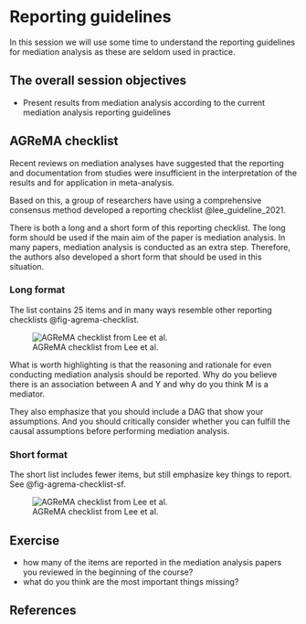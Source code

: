 # Reporting guidelines

In this session we will use some time to understand the reporting
guidelines for mediation analysis as these are seldom used in practice.

::: callout-note
## The overall session objectives

-   Present results from mediation analysis according to the current
    mediation analysis reporting guidelines
:::

## AGReMA checklist

Recent reviews on mediation analyses have suggested that the reporting
and documentation from studies were insufficient in the interpretation
of the results and for application in meta-analysis.

Based on this, a group of researchers have using a comprehensive
consensus method developed a reporting checklist @lee_guideline_2021.

There is both a long and a short form of this reporting checklist. The
long form should be used if the main aim of the paper is mediation
analysis. In many papers, mediation analysis is conducted as an extra
step. Therefore, the authors also developed a short form that should be
used in this situation.

### Long format

The list contains 25 items and in many ways resemble other reporting
checklists @fig-agrema-checklist.

![AGReMA checklist from Lee et
al.](/images/agrema-checklist.PNG){#fig-agrema-checklist}

What is worth highlighting is that the reasoning and rationale for even
conducting mediation analysis should be reported. Why do you believe
there is an association between A and Y and why do you think M is a
mediator.

They also emphasize that you should include a DAG that show your
assumptions. And you should critically consider whether you can fulfill
the causal assumptions before performing mediation analysis.

### Short format

The short list includes fewer items, but still emphasize key things to
report. See @fig-agrema-checklist-sf.

![AGReMA checklist from Lee et
al.](/images/agrema-checklist-sf.PNG){#fig-agrema-checklist-sf}

## Exercise

-   how many of the items are reported in the mediation analysis papers
    you reviewed in the beginning of the course?
-   what do you think are the most important things missing?

## References

